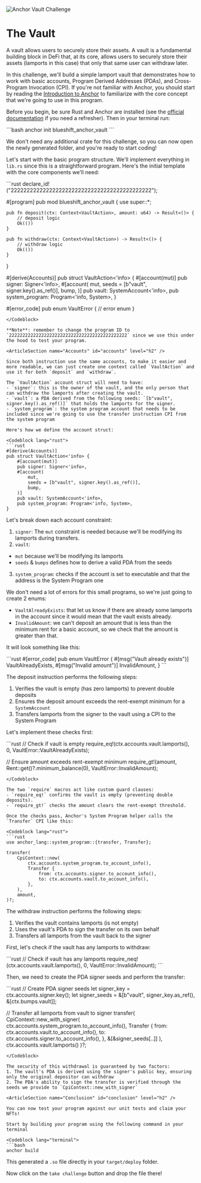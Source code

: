 
![Anchor Vault Challenge](/graphics/challenge-banners/anchor-vault.png)

# The Vault

A vault  allows users to securely store their assets. A vault is a fundamental building block in DeFi that, at its core, allows users to securely store their assets (lamports in this case) that only that same user can withdraw later.

In this challenge, we'll build a simple lamport vault that demonstrates how to work with basic accounts, Program Derived Addresses (PDAs), and Cross-Program Invocation (CPI). If you're not familiar with Anchor, you should start by reading the [Introduction to Anchor](/en/courses/introduction-to-anchor) to familiarize with the core concept that we're going to use in this program.

<ArticleSection name="Installation" id="installation" level="h2" />

Before you begin, be sure Rust and Anchor are installed (see the [official documentation](https://www.anchor-lang.com/docs/installation) if you need a refresher). Then in your terminal run:

<Codeblock lang="terminal">
```bash
anchor init blueshift_anchor_vault
```
</Codeblock>

We don't need any additional crate for this challenge, so you can now open the newly generated folder, and you're ready to start coding!

<ArticleSection name="Template" id="template" level="h2" />

Let's start with the basic program structure. We'll implement everything in `lib.rs` since this is a straightforward program. Here's the initial template with the core components we'll need:

<Codeblock lang="rust">
```rust
declare_id!("22222222222222222222222222222222222222222222");

#[program]
pub mod blueshift_anchor_vault {
    use super::*;

    pub fn deposit(ctx: Context<VaultAction>, amount: u64) -> Result<()> {
        // deposit logic
        Ok(())
    }

    pub fn withdraw(ctx: Context<VaultAction>) -> Result<()> {
        // withdraw logic
        Ok(())
    }
}

#[derive(Accounts)]
pub struct VaultAction<'info> {
    #[account(mut)]
    pub signer: Signer<'info>,
    #[account(
        mut,
        seeds = [b"vault", signer.key().as_ref()],
        bump,
    )]
    pub vault: SystemAccount<'info>,
    pub system_program: Program<'info, System>,
}

#[error_code]
pub enum VaultError {
    // error enum
}
```
</Codeblock>

**Note**: remember to change the program ID to `22222222222222222222222222222222222222222222` since we use this under the hood to test your program.

<ArticleSection name="Accounts" id="accounts" level="h2" />

Since both instruction use the same accounts, to make it easier and more readable, we can just create one context called `VaultAction` and use it for both `deposit` and `withdraw`.

The `VaultAction` account struct will need to have:
- `signer`: this is the owner of the vault, and the only person that can withdraw the lamports after creating the vault.
- `vault`: a PDA derived from the following seeds: `[b"vault", signer.key().as_ref()]` that holds the lamports for the signer.
- `system_program`: the system program account that needs to be included since we're going to use the transfer instruction CPI from the system program  

Here's how we define the account struct:

<Codeblock lang="rust">
```rust
#[derive(Accounts)]
pub struct VaultAction<'info> {
    #[account(mut)]
    pub signer: Signer<'info>,
    #[account(
        mut,
        seeds = [b"vault", signer.key().as_ref()],
        bump,
    )]
    pub vault: SystemAccount<'info>,
    pub system_program: Program<'info, System>,
}
```
</Codeblock>

Let's break down each account constraint:

1. `signer`: The `mut` constraint is needed because we'll be modifying its lamports during transfers.
2. `vault`: 
  - `mut` because we'll be modifying its lamports
  - `seeds` & `bumps` defines how to derive a valid PDA from the seeds
3. `system_program`: checks if the account is set to executable and that the address is the System Program one

<ArticleSection name="Errors" id="errors" level="h2" />

We don't need a lot of errors for this small programs, so we're just going to create 2 enums:
- `VaultAlreadyExists`: that let us know if there are already some lamports in the account since it would mean that the vault exists already.
- `InvalidAmount`: we can't deposit an amount that is less than the minimum rent for a basic account, so we check that the amount is greater than that.

It will look something like this: 

<Codeblock lang="rust">
```rust
#[error_code]
pub enum VaultError {
    #[msg("Vault already exists")]
    VaultAlreadyExists,
    #[msg("Invalid amount")]
    InvalidAmount,
}
```
</Codeblock>

<ArticleSection name="Deposit" id="deposit" level="h2" />

The deposit instruction performs the following steps:
1. Verifies the vault is empty (has zero lamports) to prevent double deposits
2. Ensures the deposit amount exceeds the rent-exempt minimum for a `SystemAccount`
3. Transfers lamports from the signer to the vault using a CPI to the System Program

Let's implement these checks first:

<Codeblock lang="rust">
```rust
// Check if vault is empty
require_eq!(ctx.accounts.vault.lamports(), 0, VaultError::VaultAlreadyExists);

// Ensure amount exceeds rent-exempt minimum
require_gt!(amount, Rent::get()?.minimum_balance(0), VaultError::InvalidAmount);
```
</Codeblock>

The two `require` macros act like custom guard clauses:
- `require_eq!` confirms the vault is empty (preventing double deposits).
- `require_gt!` checks the amount clears the rent-exempt threshold.

Once the checks pass, Anchor's System Program helper calls the `Transfer` CPI like this:

<Codeblock lang="rust">
```rust
use anchor_lang::system_program::{transfer, Transfer};

transfer(
    CpiContext::new(
        ctx.accounts.system_program.to_account_info(),
        Transfer {
            from: ctx.accounts.signer.to_account_info(),
            to: ctx.accounts.vault.to_account_info(),
        },
    ),
    amount,
)?;
```
</Codeblock>

<ArticleSection name="Withdraw" id="withdraw" level="h2" />

The withdraw instruction performs the following steps:
1. Verifies the vault contains lamports (is not empty)
2. Uses the vault's PDA to sign the transfer on its own behalf
3. Transfers all lamports from the vault back to the signer

First, let's check if the vault has any lamports to withdraw:

<Codeblock lang="rust">
```rust
// Check if vault has any lamports
require_neq!(ctx.accounts.vault.lamports(), 0, VaultError::InvalidAmount);
```
</Codeblock>

Then, we need to create the PDA signer seeds and perform the transfer:

<Codeblock lang="rust">
```rust
// Create PDA signer seeds
let signer_key = ctx.accounts.signer.key();
let signer_seeds = &[b"vault", signer_key.as_ref(), &[ctx.bumps.vault]];

// Transfer all lamports from vault to signer
transfer(
    CpiContext::new_with_signer(
        ctx.accounts.system_program.to_account_info(),
        Transfer {
            from: ctx.accounts.vault.to_account_info(),
            to: ctx.accounts.signer.to_account_info(),
        },
        &[&signer_seeds[..]]
    ),
    ctx.accounts.vault.lamports()
)?;
```
</Codeblock>

The security of this withdrawal is guaranteed by two factors:
1. The vault's PDA is derived using the signer's public key, ensuring only the original depositor can withdraw
2. The PDA's ability to sign the transfer is verified through the seeds we provide to `CpiContext::new_with_signer`

<ArticleSection name="Conclusion" id="conclusion" level="h2" />

You can now test your program against our unit tests and claim your NFTs!

Start by building your program using the following command in your terminal

<Codeblock lang="terminal">
```bash
anchor build
```
</Codeblock>

This generated a `.so` file directly in your `target/deploy` folder. 

Now click on the `take challenge` button and drop the file there!
